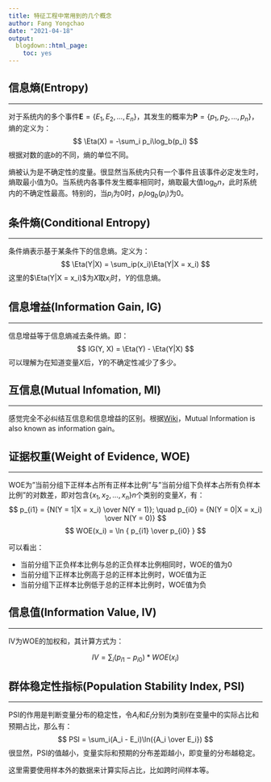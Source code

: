 ```yaml
---
title: 特征工程中常用到的几个概念
author: Fang Yongchao
date: "2021-04-18"
output:
  blogdown::html_page:
    toc: yes
---
```


## 信息熵(Entropy)

--------------------------

对于系统内的多个事件$\boldsymbol{E} = \{ E_1, E_2, ..., E_n \}$，其发生的概率为$\boldsymbol{P} = \{ p_1, p_2, ..., p_n \}$，熵的定义为：
$$
\Eta(X) = -\sum_i p_i\log_b(p_i)
$$
根据对数的底$b$的不同，熵的单位不同。

熵被认为是不确定性的度量。很显然当系统内只有一个事件且该事件必定发生时，熵取最小值为0。当系统内各事件发生概率相同时，熵取最大值$\log_bn$，此时系统内的不确定性最高。特别的，当$p_i$为0时，$p_i \log_b(p_i)$为0。

## 条件熵(Conditional Entropy)

--------------------------

条件熵表示基于某条件下的信息熵。定义为：
$$
\Eta(Y|X) = \sum_ip(x_i)\Eta(Y|X = x_i)
$$
这里的$\Eta(Y|X = x_i)$为$X$取$x_i$时，$Y$的信息熵。


## 信息增益(Information Gain, IG)

--------------------------

信息增益等于信息熵减去条件熵。即：
$$
IG(Y, X) = \Eta(Y) - \Eta(Y|X)
$$
可以理解为在知道变量$X$后，$Y$的不确定性减少了多少。

## 互信息(Mutual Infomation, MI)

--------------------------

感觉完全不必纠结互信息和信息增益的区别。根据[Wiki](https://en.wikipedia.org/wiki/Mutual_information)，Mutual Information is also known as information gain。

## 证据权重(Weight of Evidence, WOE)

--------------------------

WOE为"当前分组下正样本占所有正样本比例"与"当前分组下负样本占所有负样本比例"的对数差，即对包含$\{ x_1, x_2, ..., x_n \}$$n$个类别的变量$X$，有：
$$
p_{i1} = {N(Y = 1|X = x_i) \over N(Y = 1)}; \quad 
p_{i0} = {N(Y = 0|X = x_i) \over N(Y = 0)}
$$
$$
WOE(x_i) = \ln { p_{i1} \over p_{i0} } 
$$

可以看出：

- 当前分组下正负样本比例与总的正负样本比例相同时，WOE的值为0
- 当前分组下正样本比例高于总的正样本比例时，WOE值为正
- 当前分组下正样本比例低于总的正样本比例时，WOE值为负

## 信息值(Information Value, IV)

--------------------------

IV为WOE的加权和，其计算方式为：

$$
IV = \sum_i(p_{i1} - p_{i0})*WOE(x_i)
$$

## 群体稳定性指标(Population Stability Index, PSI)

--------------------------

PSI的作用是判断变量分布的稳定性，令$A_i$和$E_i$分别为类别$i$在变量中的实际占比和预期占比，那么有：
$$
PSI = \sum_i(A_i - E_i)\ln({A_i \over E_i})
$$
很显然，PSI的值越小，变量实际和预期的分布差距越小，即变量的分布越稳定。

这里需要使用样本外的数据来计算实际占比，比如跨时间样本等。